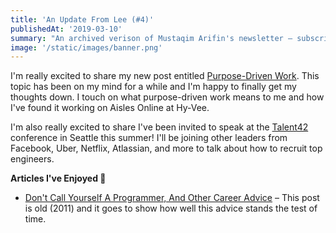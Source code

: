 ```yaml
---
title: 'An Update From Lee (#4)'
publishedAt: '2019-03-10'
summary: "An archived verison of Mustaqim Arifin's newsletter – subscribe to get early access."
image: '/static/images/banner.png'
---
```


I'm really excited to share my new post entitled [Purpose-Driven Work](/blog/purpose-driven-work/).
This topic has been on my mind for a while and I'm happy to finally get my thoughts down.
I touch on what purpose-driven work means to me and how I've found it working on Aisles Online at Hy-Vee.

I'm also really excited to share I've been invited to speak at the [Talent42](https://www.talent42.com/)
conference in Seattle this summer!
I'll be joining other leaders from Facebook, Uber, Netflix, Atlassian,
and more to talk about how to recruit top engineers.

**Articles I've Enjoyed 📝**

- [Don't Call Yourself A Programmer, And Other Career Advice](https://www.kalzumeus.com/2011/10/28/dont-call-yourself-a-programmer/) –
  This post is old (2011) and it goes to show how well this advice stands the test of time.
